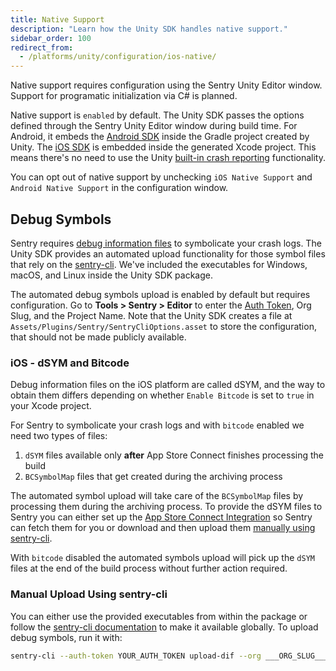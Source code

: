 ```yaml
---
title: Native Support
description: "Learn how the Unity SDK handles native support."
sidebar_order: 100
redirect_from:
  - /platforms/unity/configuration/ios-native/
---
```


<Note>

Native support requires configuration using the Sentry Unity Editor window. Support for programatic initialization via C# is planned.

</Note>

Native support is `enabled` by default. The Unity SDK passes the options defined through the Sentry Unity Editor window during build time. For Android, it embeds the [Android SDK](/platforms/android/) inside the Gradle project created by Unity. The [iOS SDK](/platforms/apple/guides/ios/) is embedded inside the generated Xcode project. This means there's no need to use the Unity [built-in crash reporting](https://docs.unity3d.com/ScriptReference/CrashReport.html) functionality.

You can opt out of native support by unchecking `iOS Native Support` and `Android Native Support` in the configuration window.

## Debug Symbols

Sentry requires [debug information files](/platforms/android/data-management/debug-files/) to symbolicate your crash logs. The Unity SDK provides an automated upload functionality for those symbol files that rely on the [sentry-cli](/product/cli/). We've included the executables for Windows, macOS, and Linux inside the Unity SDK package.

The automated debug symbols upload is enabled by default but requires configuration. Go to **Tools > Sentry > Editor** to enter the [Auth Token](https://sentry.io/api/), Org Slug, and the Project Name. Note that the Unity SDK creates a file at `Assets/Plugins/Sentry/SentryCliOptions.asset` to store the configuration, that should not be made publicly available.

### iOS - dSYM and Bitcode

Debug information files on the iOS platform are called dSYM, and the way to obtain them differs depending on whether `Enable Bitcode` is set to `true` in your Xcode project.

For Sentry to symbolicate your crash logs and with `bitcode` enabled we need two types of files:
1. `dSYM` files available only **after** App Store Connect finishes processing the build
2. `BCSymbolMap` files that get created during the archiving process

The automated symbol upload will take care of the `BCSymbolMap` files by processing them during the archiving process. To provide the dSYM files to Sentry you can either set up the [App Store Connect Integration](/platforms/apple/guides/ios/dsym/#bitcode-appstore) so Sentry can fetch them for you or download and then upload them [manually using sentry-cli](/platforms/apple/guides/ios/dsym/#bitcode-sentrycli).

With `bitcode` disabled the automated symbols upload will pick up the `dSYM` files at the end of the build process without further action required.

### Manual Upload Using sentry-cli

You can either use the provided executables from within the package or follow the [sentry-cli documentation](/product/cli/installation/) to make it available globally. To upload debug symbols, run it with:

```bash
sentry-cli --auth-token YOUR_AUTH_TOKEN upload-dif --org ___ORG_SLUG___ --project ___PROJECT_SLUG___ PATH_TO_SYMBOLS
```
